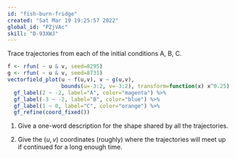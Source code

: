 ```yaml
---
id: "fish-burn-fridge"
created: "Sat Mar 19 19:25:57 2022"
global_id: "PZjVAc"
skill: "D-93XWJ"
---
```


Trace trajectories from each of the initial conditions A, B, C. 


```r
f <- rfun( ~ u & v, seed=8295)
g <- rfun( ~ u & v, seed=8731)
vectorfield_plot(u ~ f(u,v), v ~ g(u,v), 
                 bounds(u=-3:2, v=-3:2), transform=function(x) x^0.25) %>%
  gf_label(2 ~ -2, label="A", color="magenta") %>%
  gf_label(-3 ~ -2, label="B", color="blue") %>%
  gf_label(1 ~ 0, label="C", color="orange") %>%
  gf_refine(coord_fixed())
```

1. Give a one-word description for the shape shared by all the trajectories.

2. Give the $(u, v)$ coordinates (roughly) where the trajectories will meet up if continued for a long enough time.
